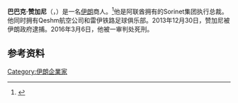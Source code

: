 '''巴巴克·赞加尼'''（{{lang-fa|بابک مرتضی زنجانی}}，{{bd|1974年|3月21日|}}）是一名[[伊朗|伊朗]]商人。<ref>{{cite web|url=http://sorinetgroup.com|title=Sorinet Group|accessdate=2020-10-08|archive-date=2013-11-04|archive-url=https://web.archive.org/web/20131104062358/http://sorinetgroup.com/|dead-url=no}}</ref>他是阿联酋拥有的Sorinet集团执行总裁。他同时拥有Qeshm航空公司和雷伊铁路足球俱乐部。2013年12月30日，赞加尼被伊朗政府逮捕。2016年3月6日，他被一审判处死刑。

==参考资料==
{{Reflist}}

{{iran-bio-stub}}
{{DEFAULTSORT:Zanjani}}
[[Category:伊朗企業家|Category:伊朗企業家]]